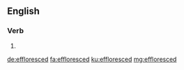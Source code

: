 ==English==

===Verb===
{{head|en|verb form}}

# {{en-past of|effloresce}}

[[de:effloresced]]
[[fa:effloresced]]
[[ku:effloresced]]
[[mg:effloresced]]